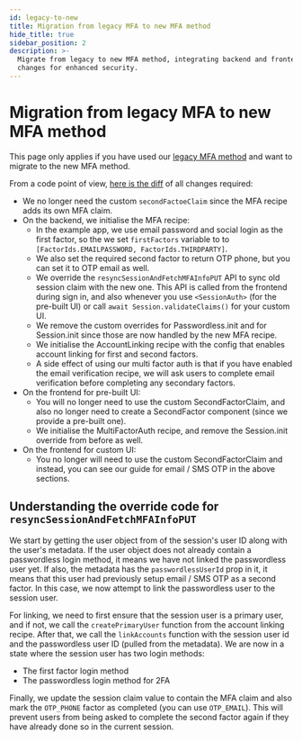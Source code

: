 ```yaml
---
id: legacy-to-new
title: Migration from legacy MFA to new MFA method
hide_title: true
sidebar_position: 2
description: >-
  Migrate from legacy to new MFA method, integrating backend and frontend
  changes for enhanced security.
---
```




# Migration from legacy MFA to new MFA method

This page only applies if you have used our [legacy MFA method](/docs/additional-verification/mfa/legacy-mfa/how-it-works) and want to migrate to the new MFA method.

From a code point of view, [here is the diff](https://github.com/supertokens/supertokens-auth-react/commit/f96e11a527ccd9df71c25798c316dd3de770dde1) of all changes required:
- We no longer need the custom `secondFactoeClaim` since the MFA recipe adds its own MFA claim.
- On the backend, we initialise the MFA recipe:
    - In the example app, we use email password and social login as the first factor, so the we set `firstFactors` variable to to `[FactorIds.EMAILPASSWORD, FactorIds.THIRDPARTY]`.
    - We also set the required second factor to return OTP phone, but you can set it to OTP email as well.
    - We override the `resyncSessionAndFetchMFAInfoPUT` API to sync old session claim with the new one. This API is called from the frontend during sign in, and also whenever you use `<SessionAuth>` (for the pre-built UI) or call `await Session.validateClaims()` for your custom UI.
    - We remove the custom overrides for Passwordless.init and for Session.init since those are now handled by the new MFA recipe.
    - We initialise the AccountLinking recipe with the config that enables account linking for first and second factors.
    - A side effect of using our multi factor auth is that if you have enabled the email verification recipe, we will ask users to complete email verification before completing any secondary factors.
- On the frontend for pre-built UI:
    - You will no longer need to use the custom SecondFactorClaim, and also no longer need to create a SecondFactor component (since we provide a pre-built one).
    - We initialise the MultiFactorAuth recipe, and remove the Session.init override from before as well.
- On the frontend for custom UI:
    - You no longer will need to use the custom SecondFactorClaim and instead, you can see our guide for email / SMS OTP in the above sections.

## Understanding the override code for `resyncSessionAndFetchMFAInfoPUT`
We start by getting the user object from of the session's user ID along with the user's metadata. If the user object does not already contain a passwordless login method, it means we have not linked the passwordless user yet. If also, the metadata has the `passwordlessUserId` prop in it, it means that this user had previously setup email / SMS OTP as a second factor. In this case, we now attempt to link the passwordless user to the session user.

For linking, we need to first ensure that the session user is a primary user, and if not, we call the `createPrimaryUser` function from the account linking recipe. After that, we call the `linkAccounts` function with the session user id and the passwordless user ID (pulled from the metadata). We are now in a state where the session user has two login methods:
- The first factor login method
- The passwordless login method for 2FA

Finally, we update the session claim value to contain the MFA claim and also mark the `OTP_PHONE` factor as completed (you can use `OTP_EMAIL`). This will prevent users from being asked to complete the second factor again if they have already done so in the current session.
